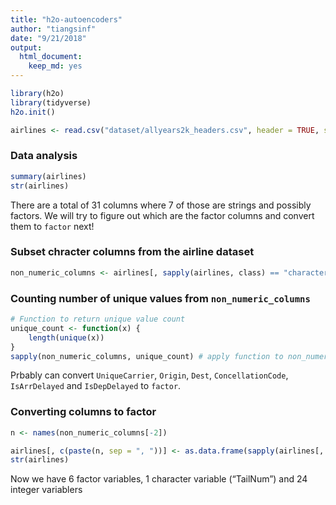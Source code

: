 ```yaml
---
title: "h2o-autoencoders"
author: "tiangsinf"
date: "9/21/2018"
output: 
  html_document: 
    keep_md: yes
---
```

```r
library(h2o)
library(tidyverse)
h2o.init()

airlines <- read.csv("dataset/allyears2k_headers.csv", header = TRUE, stringsAsFactors = FALSE)
```

### Data analysis
```r
summary(airlines)
str(airlines)
```
There are a total of 31 columns where 7 of those are strings and possibly factors. We will try to figure out which are the factor columns and convert them to `factor` next!

### Subset chracter columns from the airline dataset
```r
non_numeric_columns <- airlines[, sapply(airlines, class) == "character"]
```

### Counting number of unique values from `non_numeric_columns`
```r
# Function to return unique value count
unique_count <- function(x) {
    length(unique(x))
}
sapply(non_numeric_columns, unique_count) # apply function to non_numeric_columns
```
Prbably can convert `UniqueCarrier`, `Origin`, `Dest`, `ConcellationCode`, `IsArrDelayed` and `IsDepDelayed` to `factor`.

### Converting columns to factor
```r
n <- names(non_numeric_columns[-2])

airlines[, c(paste(n, sep = ", "))] <- as.data.frame(sapply(airlines[, c(paste(n, sep = ", "))], as.factor))
str(airlines)
```
Now we have 6 factor variables, 1 character variable ("TailNum") and 24 integer variablers



